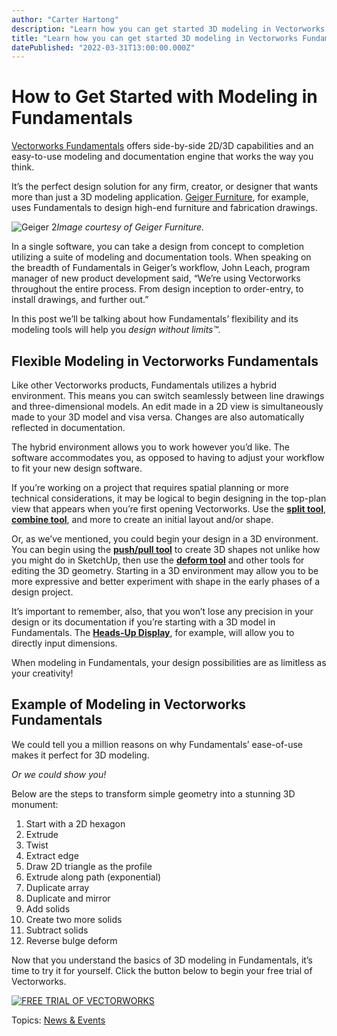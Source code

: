 ```yaml
---
author: "Carter Hartong"
description: "Learn how you can get started 3D modeling in Vectorworks Fundamentals. "
title: "Learn how you can get started 3D modeling in Vectorworks Fundamentals. " 
datePublished: "2022-03-31T13:00:00.000Z"
---
```

# How to Get Started with Modeling in Fundamentals

[Vectorworks Fundamentals](https://www.vectorworks.net/fundamentals) offers side-by-side 2D/3D capabilities and an easy-to-use modeling and documentation engine that works the way you think. 

It’s the perfect design solution for any firm, creator, or designer that wants more than just a 3D modeling application. [Geiger Furniture](../../../net/vectorworks/blog/how-geiger-furniture-uses-fundamentals-to-create-custom-designs.html), for example, uses Fundamentals to design high-end furniture and fabrication drawings.   

![Geiger 2](https://blog.vectorworks.net/hs-fs/hubfs/Blog%20Images/2203013_Fundamentals%203D%20Modeling/Geiger%202.png?width=1440&name=Geiger%202.png)_Image courtesy of Geiger Furniture._

In a single software, you can take a design from concept to completion utilizing a suite of modeling and documentation tools. When speaking on the breadth of Fundamentals in Geiger’s workflow, John Leach, program manager of new product development said, “We’re using Vectorworks throughout the entire process. From design inception to order-entry, to install drawings, and further out.”

In this post we’ll be talking about how Fundamentals’ flexibility and its modeling tools will help you _design without limits™._

## Flexible Modeling in Vectorworks Fundamentals

Like other Vectorworks products, Fundamentals utilizes a hybrid environment. This means you can switch seamlessly between line drawings and three-dimensional models. An edit made in a 2D view is simultaneously made to your 3D model and visa versa. Changes are also automatically reflected in documentation. 

The hybrid environment allows you to work however you’d like. The software accommodates you, as opposed to having to adjust your workflow to fit your new design software. 

If you’re working on a project that requires spatial planning or more technical considerations, it may be logical to begin designing in the top-plan view that appears when you’re first opening Vectorworks. Use the [**split tool**](https://app-help.vectorworks.net/2022/eng/VW2022%5FGuide/Objects%5Fedit2/Splitting%5Fobjects%5Fand%5FNURBS%5Fsurfaces%5Fwith%5Fthe%5FSplit%5Ftool.htm?rhmapid=t%5FCurveSplit#CSH%5F948), [**combine tool**](https://app-help.vectorworks.net/2022/eng/VW2022%5FGuide/Objects%5Fedit2/Combining%5Fand%5Fconnecting%5Fobjects.htm?rhmapid=t%5FConnectCombine#CSH%5F947), and more to create an initial layout and/or shape. 

Or, as we’ve mentioned, you could begin your design in a 3D environment. You can begin using the [**push/pull tool**](https://app-help.vectorworks.net/2017/eng/VW2017%5FGuide/Shapes3/Direct%5FModeling%5Fwith%5Fthe%5FPush%5FPull%5FTool.htm) to create 3D shapes not unlike how you might do in SketchUp, then use the [**deform tool**](https://www.vectorworks.net/spotlight/features/deform) and other tools for editing the 3D geometry. Starting in a 3D environment may allow you to be more expressive and better experiment with shape in the early phases of a design project. 

It’s important to remember, also, that you won’t lose any precision in your design or its documentation if you’re starting with a 3D model in Fundamentals. The [**Heads-Up Display**](https://app-help.vectorworks.net/2022/eng/VW2022%5FGuide/Basic1/Using%5Fthe%5FData%5Fbar.htm?rhsearch=HUD), for example, will allow you to directly input dimensions. 

When modeling in Fundamentals, your design possibilities are as limitless as your creativity!

## Example of Modeling in Vectorworks Fundamentals 

We could tell you a million reasons on why Fundamentals’ ease-of-use makes it perfect for 3D modeling. 

_Or we could show you!_

Below are the steps to transform simple geometry into a stunning 3D monument: 

1. Start with a 2D hexagon
2. Extrude
3. Twist
4. Extract edge
5. Draw 2D triangle as the profile
6. Extrude along path (exponential)
7. Duplicate array
8. Duplicate and mirror
9. Add solids
10. Create two more solids
11. Subtract solids
12. Reverse bulge deform

Now that you understand the basics of 3D modeling in Fundamentals, it’s time to try it for yourself. Click the button below to begin your free trial of Vectorworks.

[![FREE TRIAL OF VECTORWORKS](https://no-cache.hubspot.com/cta/default/3018241/abb256dc-e709-425d-8a66-138b26e5e42e.png)](https://cta-redirect.hubspot.com/cta/redirect/3018241/abb256dc-e709-425d-8a66-138b26e5e42e) 

 Topics: [News & Events](https://blog.vectorworks.net/topic/news-events) 

 